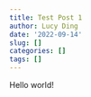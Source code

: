 ```yaml
---
title: Test Post 1
author: Lucy Ding
date: '2022-09-14'
slug: []
categories: []
tags: []
---
```


Hello world!

```r

```


